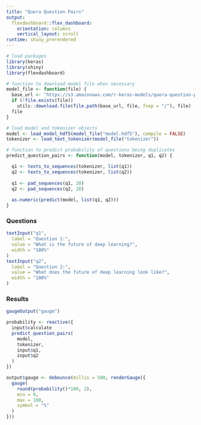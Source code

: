 ```yaml
---
title: "Quora Question Pairs"
output: 
  flexdashboard::flex_dashboard:
    orientation: columns
    vertical_layout: scroll
runtime: shiny_prerendered  
---
```


```r
# load packages
library(keras)
library(shiny)
library(flexdashboard)

# function to download model file when necessary
model_file <- function(file) {
  base_url <- "https://s3.amazonaws.com/r-keras-models/quora-question-pairs"
  if (!file.exists(file))
    utils::download.file(file.path(base_url, file, fsep = "/"), file)
  file
}

# load model and tokenizer objects
model <- load_model_hdf5(model_file("model.hdf5"), compile = FALSE)
tokenizer <- load_text_tokenizer(model_file("tokenizer"))

# function to predict probability of questions being duplicates
predict_question_pairs <- function(model, tokenizer, q1, q2) {

  q1 <- texts_to_sequences(tokenizer, list(q1))
  q2 <- texts_to_sequences(tokenizer, list(q2))
  
  q1 <- pad_sequences(q1, 20)
  q2 <- pad_sequences(q2, 20)
  
  as.numeric(predict(model, list(q1, q2)))
}
```

### Questions

```r
textInput("q1", 
  label = "Question 1:",
  value = "What is the future of deep learning?",
  width = "100%"
)
textInput("q2", 
  label = "Question 2:",
  value = "What does the future of deep learning look like?",
  width = "100%"
)
```


### Results

```r
gaugeOutput("gauge")
```

```r
probability <- reactive({
  input$calculate
  predict_question_pairs(
    model, 
    tokenizer, 
    input$q1, 
    input$q2
  )
})

output$gauge <- debounce(millis = 500, renderGauge({
  gauge(
    round(probability()*100, 2), 
    min = 0, 
    max = 100, 
    symbol = "%"
  )
}))
```

